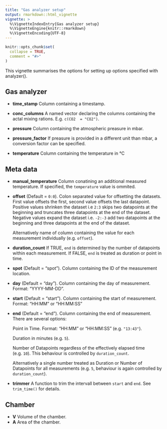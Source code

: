 ```yaml
---
title: "Gas analyzer setup"
output: rmarkdown::html_vignette
vignette: >
  %\VignetteIndexEntry{Gas analyzer setup}
  %\VignetteEngine{knitr::rmarkdown}
  %\VignetteEncoding{UTF-8}
---
```


```r
knitr::opts_chunk$set(
  collapse = TRUE,
  comment = "#>"
)
```

This vignette summarises the options for setting up options specified with analyzer().

## Gas analyzer
  
  * **time_stamp** Column containing a timestamp.
  
  * **conc_columns** A named vector declaring the columns containing the actal mixing rations. E.g. `c(CO2  = "CO2")`.
  
  * **pressure** Column containing the atmospheric preasure in mbar. 
  
  * **pressure_factor** If preasure is provided in a different unit than mbar, a conversion factor can be specified. 
  
  * **temperature** Column containing the temperature in °C

## Meta data

  * **manual_temperature** Column conatining an additional measured temperature.
    If specified, the `temperature` value is ommited. 
  
  * **offset** (Default = `0:0`). Colon separated value for offsetting the datasets. First value offsets the first, second value offsets the last datapoint. Positive values shrinken the dataset i.e `2:3` skips two datapoints at the beginning and truncates three datapoints at the end of the dataset. Negative values expand the dataset i.e. `-2:-3` add two datapoints at the beginning and three datapoints at the end of the dataset. 
  
    Alternatively name of column containing the value for each measurement individually (e.g. `offset`). 
  
  * **duration_count** If TRUE, `end` is determined by the number of datapoints 
    within each measurement. If FALSE, `end` is treated as duration or point in time.  
  
  * **spot** (Default = "spot"). Column containing the ID of the measurement location. 
  
  * **day** (Default = "day"). Column containing the day of measurement. Format: "YYYY-MM-DD".
  
  * **start** (Default = "start"). Column containing the start of measurement. Format: "HH:MM" or "HH:MM:SS"
  
  * **end** (Default = "end"). Column containing the end of measurement. There are several options:
  
    Point in Time. Format: "HH:MM" or "HH:MM:SS" (e.g. `"13:43"`). 
    
    Duration in minutes (e.g. `5`).
    
    Number of Datapoints regardless of the effectively elapsed time (e.g. `10`).
    This behaviour is controlled by `duration_count`.
    
    Alternatively a single number treated as Duration or Number of Datapoints for all measurements (e.g. `5`, behaviour is again controlled by `duration_count`).
  
  * **trimmer** A function to trim the intervall between `start` and `end`. See `trim_time()` for details.

## Chamber
 * **V** Volume of the chamber.
 * **A** Area of the chamber.

